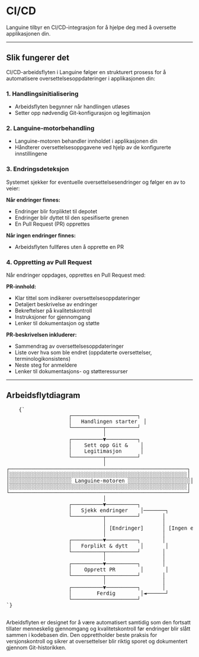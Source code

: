 # CI/CD

Languine tilbyr en CI/CD-integrasjon for å hjelpe deg med å oversette applikasjonen din.

---

## Slik fungerer det

CI/CD-arbeidsflyten i Languine følger en strukturert prosess for å automatisere oversettelsesoppdateringer i applikasjonen din:

### 1. Handlingsinitialisering
- Arbeidsflyten begynner når handlingen utløses
- Setter opp nødvendig Git-konfigurasjon og legitimasjon

### 2. Languine-motorbehandling
- Languine-motoren behandler innholdet i applikasjonen din
- Håndterer oversettelsesoppgavene ved hjelp av de konfigurerte innstillingene

### 3. Endringsdeteksjon
Systemet sjekker for eventuelle oversettelsesendringer og følger en av to veier:

**Når endringer finnes:**
- Endringer blir forpliktet til depotet
- Endringer blir dyttet til den spesifiserte grenen
- En Pull Request (PR) opprettes

**Når ingen endringer finnes:**
- Arbeidsflyten fullføres uten å opprette en PR

### 4. Oppretting av Pull Request
Når endringer oppdages, opprettes en Pull Request med:

**PR-innhold:**
- Klar tittel som indikerer oversettelsesoppdateringer
- Detaljert beskrivelse av endringer
- Bekreftelser på kvalitetskontroll
- Instruksjoner for gjennomgang
- Lenker til dokumentasjon og støtte

**PR-beskrivelsen inkluderer:**
- Sammendrag av oversettelsesoppdateringer
- Liste over hva som ble endret (oppdaterte oversettelser, terminologikonsistens)
- Neste steg for anmeldere
- Lenker til dokumentasjons- og støtteressurser

---

## Arbeidsflytdiagram

<div className="flex flex-col items-center justify-center p-4 h-[400px] sm:h-[500px] md:h-[650px]">
  <pre
    className="p-4 text-sm leading-5 mb-4 scale-[0.5] sm:scale-[0.65] md:scale-90 transform-gpu"
    style={{
      fontFamily: "monospace",
      whiteSpace: "pre",
      textAlign: "left",
    }}
  >
    {`
                    ┌─────────────────────┐
                    │   Handlingen starter  │
                    └──────────┬──────────┘
                               │
                    ┌──────────▼──────────┐
                    │    Sett opp Git &    │
                    │    Legitimasjon      │
                    └──────────┬──────────┘
                               │
┌─────────────────────────────────────────────────────────┐
│░░░░░░░░░░░░░░░░░░░░░░░░░░░░░░░░░░░░░░░░░░░░░░░░░░░░░░░░░│
│░░░░░░░░░░░░░░░░░░░░ Languine-motoren ░░░░░░░░░░░░░░░░░░░░│
│░░░░░░░░░░░░░░░░░░░░░░░░░░░░░░░░░░░░░░░░░░░░░░░░░░░░░░░░░│
└─────────────────────────────────────────────────────────┘
                               │
                    ┌──────────▼──────────┐
                    │   Sjekk endringer    │───────┐
                    └──────────┬──────────┘       │
                               │                  │
                               │ [Endringer]      │ [Ingen endringer]
                               │                  │
                    ┌──────────▼──────────┐       │
                    │   Forplikt & dytt    │       │
                    └──────────┬──────────┘       │
                               │                  │
                    ┌──────────▼──────────┐       │
                    │    Opprett PR        │       │
                    └──────────┬──────────┘       │
                               │                  │
                    ┌──────────▼──────────┐       │
                    │        Ferdig        │◄──────┘
                    └─────────────────────┘
`}
  </pre>
</div>

Arbeidsflyten er designet for å være automatisert samtidig som den fortsatt tillater menneskelig gjennomgang og kvalitetskontroll før endringer blir slått sammen i kodebasen din. Den opprettholder beste praksis for versjonskontroll og sikrer at oversettelser blir riktig sporet og dokumentert gjennom Git-historikken.
